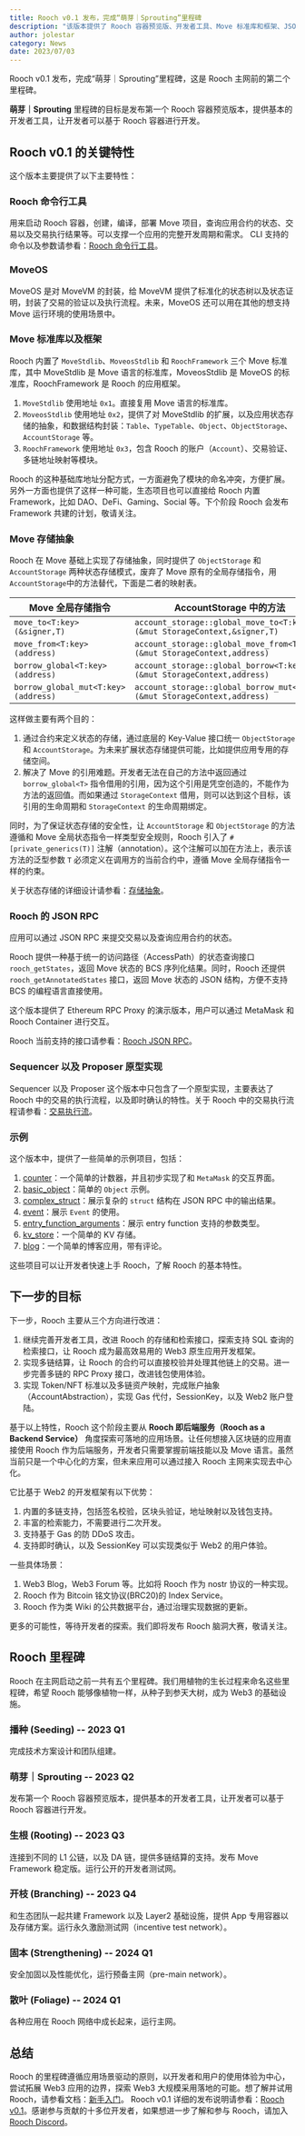 ```yaml
---
title: Rooch v0.1 发布，完成“萌芽｜Sprouting”里程碑
description: "该版本提供了 Rooch 容器预览版、开发者工具、Move 标准库和框架、JSON RPC 等关键特性。下一步计划完善开发者工具、实现多链结算、Token/NFT 标准以及多链资产映射。探索更多的应用场景，致力于成为 Web3 基础设施"
author: jolestar
category: News
date: 2023/07/03
---
```



<PostHeader />

Rooch v0.1 发布，完成“萌芽｜Sprouting”里程碑，这是 Rooch 主网前的第二个里程碑。

**萌芽｜Sprouting** 里程碑的目标是发布第一个 Rooch 容器预览版本，提供基本的开发者工具，让开发者可以基于 Rooch 容器进行开发。

## Rooch v0.1 的关键特性

这个版本主要提供了以下主要特性：

### Rooch 命令行工具

用来启动 Rooch 容器，创建，编译，部署 Move 项目，查询应用合约的状态、交易以及交易执行结果等。可以支撑一个应用的完整开发周期和需求。
CLI 支持的命令以及参数请参看：[Rooch 命令行工具](/docs/reference/cli)。

### MoveOS

MoveOS 是对 MoveVM 的封装，给 MoveVM 提供了标准化的状态树以及状态证明，封装了交易的验证以及执行流程。未来，MoveOS 还可以用在其他的想支持 Move 运行环境的使用场景中。

### Move 标准库以及框架

Rooch 内置了 `MoveStdlib`、`MoveosStdlib` 和 `RoochFramework` 三个 Move 标准库，其中 MoveStdlib 是 Move 语言的标准库，MoveosStdlib 是 MoveOS 的标准库，RoochFramework 是 Rooch 的应用框架。

1. `MoveStdlib` 使用地址 `0x1`。直接复用 Move 语言的标准库。
2. `MoveosStdlib` 使用地址 `0x2`，提供了对 MoveStdlib 的扩展，以及应用状态存储的抽象，和数据结构封装：`Table`、`TypeTable`、`Object`、`ObjectStorage`、`AccountStorage` 等。
3. `RoochFramework` 使用地址 `0x3`，包含 Rooch 的账户（`Account`）、交易验证、多链地址映射等模块。

Rooch 的这种基础库地址分配方式，一方面避免了模块的命名冲突，方便扩展。另外一方面也提供了这样一种可能，生态项目也可以直接给 Rooch 内置 Framework，比如 DAO、DeFi、Gaming、Social 等。下个阶段 Rooch 会发布 Framework 共建的计划，敬请关注。

### Move 存储抽象

Rooch 在 Move 基础上实现了存储抽象，同时提供了 `ObjectStorage` 和 `AccountStorage` 两种状态存储模式，废弃了 Move 原有的全局存储指令，用 `AccountStorage`中的方法替代，下面是二者的映射表。

| Move 全局存储指令 | AccountStorage 中的方法 |
| ----------------- | ----------------------- |
| `move_to<T:key>(&signer,T)` | `account_storage::global_move_to<T:key>(&mut StorageContext,&signer,T)` |
| `move_from<T:key>(address)` | `account_storage::global_move_from<T:key>(&mut StorageContext,address)` |
| `borrow_global<T:key>(address)` | `account_storage::global_borrow<T:key>(&mut StorageContext,address)` |
| `borrow_global_mut<T:key>(address)` | `account_storage::global_borrow_mut<T:key>(&mut StorageContext,address)` |

这样做主要有两个目的：

1. 通过合约来定义状态的存储，通过底层的 Key-Value 接口统一 `ObjectStorage` 和 `AccountStorage`。为未来扩展状态存储提供可能，比如提供应用专用的存储空间。  
2. 解决了 Move 的引用难题。开发者无法在自己的方法中返回通过 `borrow_global<T>` 指令借用的引用，因为这个引用是凭空创造的，不能作为方法的返回值。而如果通过 `StorageContext` 借用，则可以达到这个目标，该引用的生命周期和 `StorageContext` 的生命周期绑定。

同时，为了保证状态存储的安全性，让 `AccountStorage` 和 `ObjectStorage` 的方法遵循和 Move 全局状态指令一样类型安全规则，Rooch 引入了 `#[private_generics(T)]` 注解（annotation）。这个注解可以加在方法上，表示该方法的泛型参数 `T` 必须定义在调用方的当前合约中，遵循 Move 全局存储指令一样的约束。

关于状态存储的详细设计请参看：[存储抽象](/docs/tech-highlights/storage_abstraction)。

### Rooch 的 JSON RPC

应用可以通过 JSON RPC 来提交交易以及查询应用合约的状态。

Rooch 提供一种基于统一的访问路径（AccessPath）的状态查询接口 `rooch_getStates`，返回 Move 状态的 BCS 序列化结果。同时，Rooch 还提供 `rooch_getAnnotatedStates` 接口，返回 Move 状态的 JSON 结构，方便不支持 BCS 的编程语言直接使用。

这个版本提供了 Ethereum RPC Proxy 的演示版本，用户可以通过 MetaMask 和 Rooch Container 进行交互。

Rooch 当前支持的接口请参看：[Rooch JSON RPC](/docs/reference/rpc)。

### Sequencer 以及 Proposer 原型实现 

Sequencer 以及 Proposer 这个版本中只包含了一个原型实现，主要表达了 Rooch 中的交易的执行流程，以及即时确认的特性。关于 Rooch 中的交易执行流程请参看：[交易执行流](/docs/tech-highlights/transaction_flow)。

### 示例

这个版本中，提供了一些简单的示例项目，包括：

1. [counter](https://github.com/rooch-network/rooch/tree/main/examples/counter)：一个简单的计数器，并且初步实现了和 `MetaMask` 的交互界面。
2. [basic_object](https://github.com/rooch-network/rooch/tree/main/examples/basic_object)：简单的 `Object` 示例。
3. [complex_struct](https://github.com/rooch-network/rooch/tree/main/examples/complex_struct)：展示复杂的 `struct` 结构在 JSON RPC 中的输出结果。
4. [event](https://github.com/rooch-network/rooch/tree/main/examples/event)：展示 `Event` 的使用。
5. [entry_function_arguments](https://github.com/rooch-network/rooch/tree/main/examples/entry_function_arguments)：展示 entry function 支持的参数类型。
6. [kv_store](https://github.com/rooch-network/rooch/tree/main/examples/kv_store)：一个简单的 KV 存储。
7. [blog](https://github.com/rooch-network/rooch/tree/main/examples/blog)：一个简单的博客应用，带有评论。

这些项目可以让开发者快速上手 Rooch，了解 Rooch 的基本特性。

## 下一步的目标

下一步，Rooch 主要从三个方向进行改进：

1. 继续完善开发者工具，改进 Rooch 的存储和检索接口，探索支持 SQL 查询的检索接口，让 Rooch 成为最高效易用的 Web3 原生应用开发框架。
2. 实现多链结算，让 Rooch 的合约可以直接校验并处理其他链上的交易。进一步完善多链的 RPC Proxy 接口，改进钱包使用体验。
3. 实现 Token/NFT 标准以及多链资产映射，完成账户抽象（AccountAbstraction），实现 Gas 代付，SessionKey，以及 Web2 账户登陆。

基于以上特性，Rooch 这个阶段主要从 **Rooch 即后端服务（Rooch as a Backend Service）** 角度探索可落地的应用场景。让任何想接入区块链的应用直接使用 Rooch 作为后端服务，开发者只需要掌握前端技能以及 Move 语言。虽然当前只是一个中心化的方案，但未来应用可以通过接入 Rooch 主网来实现去中心化。

它比基于 Web2 的开发框架有以下优势：

1. 内置的多链支持，包括签名校验，区块头验证，地址映射以及钱包支持。
2. 丰富的检索能力，不需要进行二次开发。
3. 支持基于 Gas 的防 DDoS 攻击。
4. 支持即时确认，以及 SessionKey 可以实现类似于 Web2 的用户体验。

一些具体场景：

1. Web3 Blog，Web3 Forum 等。比如将 Rooch 作为 nostr 协议的一种实现。
2. Rooch 作为 Bitcoin 铭文协议(BRC20)的 Index Service。
3. Rooch 作为类 Wiki 的公共数据平台，通过治理实现数据的更新。

更多的可能性，等待开发者的探索。我们即将发布 Rooch 脑洞大赛，敬请关注。

## Rooch 里程碑

Rooch 在主网启动之前一共有五个里程碑。我们用植物的生长过程来命名这些里程碑，希望 Rooch 能够像植物一样，从种子到参天大树，成为 Web3 的基础设施。

### 播种 (Seeding) -- 2023 Q1

完成技术方案设计和团队组建。

### 萌芽｜Sprouting -- 2023 Q2

发布第一个 Rooch 容器预览版本，提供基本的开发者工具，让开发者可以基于 Rooch 容器进行开发。

### 生根 (Rooting) -- 2023 Q3

连接到不同的 L1 公链，以及 DA 链，提供多链结算的支持。发布 Move Framework 稳定版。运行公开的开发者测试网。

### 开枝 (Branching) -- 2023 Q4

和生态团队一起共建 Framework 以及 Layer2 基础设施，提供 App 专用容器以及存储方案。运行永久激励测试网（incentive test network）。

### 固本 (Strengthening) -- 2024 Q1

安全加固以及性能优化，运行预备主网（pre-main network）。

### 散叶 (Foliage) -- 2024 Q1

各种应用在 Rooch 网络中成长起来，运行主网。

## 总结

Rooch 的里程碑遵循应用场景驱动的原则，以开发者和用户的使用体验为中心，尝试拓展 Web3 应用的边界，探索 Web3 大规模采用落地的可能。想了解并试用 Rooch，请参看文档：[新手入门](/docs/getting-started)。
Rooch v0.1 详细的发布说明请参看：[Rooch v0.1](https://github.com/rooch-network/rooch/releases/tag/v0.1)。感谢参与贡献的十多位开发者，如果想进一步了解和参与 Rooch，请加入 [Rooch Discord](https://discord.gg/rooch)。
